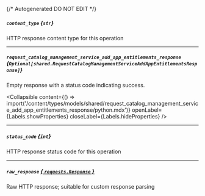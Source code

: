 {/* Autogenerated DO NOT EDIT  */}

##### `content_type` *{`str`}*
HTTP response content type for this operation

---
##### `request_catalog_management_service_add_app_entitlements_response` *{`Optional[shared.RequestCatalogManagementServiceAddAppEntitlementsResponse]`}*
Empty response with a status code indicating success.

<Collapsible content={() => import('/content/types/models/shared/request_catalog_management_service_add_app_entitlements_response/python.mdx')} openLabel={Labels.showProperties} closeLabel={Labels.hideProperties} />


---
##### `status_code` *{`int`}*
HTTP response status code for this operation

---
##### `raw_response` [*{ `requests.Response` }*](https://requests.readthedocs.io/en/latest/api/#requests.Response)
Raw HTTP response; suitable for custom response parsing


